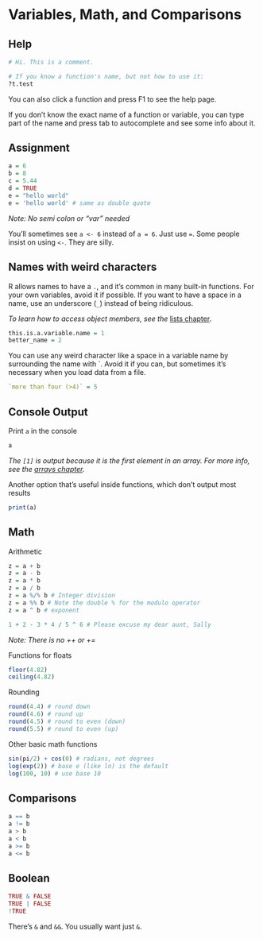 # Variables, Math, and Comparisons

## Help

```r
# Hi. This is a comment.

# If you know a function's name, but not how to use it:
?t.test
```

You can also click a function and press F1 to see the help page.

If you don't know the exact name of a function or variable, you can type part of the name and press tab to autocomplete and see some info about it.

## Assignment

```r
a = 6
b = 8
c = 5.44
d = TRUE
e = "hello world" 
e = 'hello world' # same as double quote
```

*Note: No semi colon or "var" needed*

You'll sometimes see `a <- 6` instead of `a = 6`. Just use `=`. Some people insist on using `<-`. They are silly.

## Names with weird characters

R allows names to have a `.`, and it's common in many built-in functions. For your own variables, avoid it if possible. If you want to have a space in a name, use an underscore (`_`) instead of being ridiculous.

*To learn how to access object members, see the* [lists chapter](lists.html#accessing-elements-in-a-list)*.*

```r
this.is.a.variable.name = 1
better_name = 2
```

You can use any weird character like a space in a variable name by surrounding the name with \`. Avoid it if you can, but sometimes it's necessary when you load data from a file.

```r
`more than four (>4)` = 5
```

## Console Output

Print `a` in the console

```r
a
```

*The `[1]` is output because it is the first element in an array. For more info, see the [arrays chapter](arrays.html).*

Another option that's useful inside functions, which don't output most results

```r
print(a)
```

## Math

Arithmetic

```r
z = a + b
z = a - b
z = a * b
z = a / b
z = a %/% b # Integer division
z = a %% b # Note the double % for the modulo operator
z = a ^ b # exponent

1 + 2 - 3 * 4 / 5 ^ 6 # Please excuse my dear aunt, Sally
```

*Note: There is no ++ or +=*

Functions for floats

```r
floor(4.82)
ceiling(4.82)
```

Rounding

```r
round(4.4) # round down
round(4.6) # round up
round(4.5) # round to even (down)
round(5.5) # round to even (up)
```

Other basic math functions

```r
sin(pi/2) + cos(0) # radians, not degrees
log(exp(2)) # base e (like ln) is the default
log(100, 10) # use base 10
```

## Comparisons

```r
a == b
a != b
a > b
a < b
a >= b
a <= b
```

## Boolean

```r
TRUE & FALSE
TRUE | FALSE
!TRUE
```

There's `&` and `&&`. You usually want just `&`.
